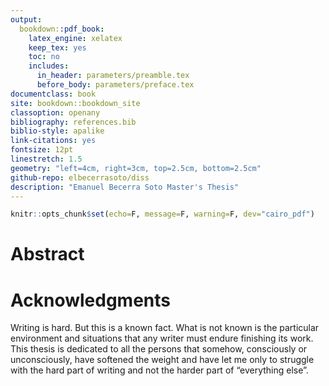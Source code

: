 ```yaml
--- 
output:
  bookdown::pdf_book:
    latex_engine: xelatex
    keep_tex: yes
    toc: no
    includes:
      in_header: parameters/preamble.tex
      before_body: parameters/preface.tex
documentclass: book
site: bookdown::bookdown_site
classoption: openany
bibliography: references.bib
biblio-style: apalike
link-citations: yes
fontsize: 12pt
linestretch: 1.5
geometry: "left=4cm, right=3cm, top=2.5cm, bottom=2.5cm"
github-repo: elbecerrasoto/diss
description: "Emanuel Becerra Soto Master's Thesis"
---
```


```r
knitr::opts_chunk$set(echo=F, message=F, warning=F, dev="cairo_pdf")
```

# Abstract {-}

\textbf{\large{The recent field of Deep Reinforcement Learning promises a new class of general algorithms capable of learning from mere real or simulated world interactions. Hence the field popularity has exploded in the last years. Despite its potential, real world concrete applications are lacking. This document proposes a novel Reinforcement Learning environment based on Cellular Automata, which are quintessential models of complex systems. Particularly a Forest Fire Cellular Automata was used as underlying dynamics for an agent that can affect the grid configuration by changing fire cells to empty cells. The semantics are those of a \say{Helicopter} trying to extinguishing a wild fire. We applied Deep Q-networks to solve the proposed environment on a $3 \times 3$ grid. We evaluate our agent on a 100,000 steps simulation of the environment. Our results show that Cellular Automata can be used as benchmark for Reinforcement Learning algorithms, likewise its modeling capabilities could help to narrow the gap to real world applications.}}

# Acknowledgments {-}

Writing is hard. But this is a known fact. What is not known is the particular environment and situations that any writer must endure finishing its work. This thesis is dedicated to all the persons that somehow, consciously or unconsciously, have softened the weight and have let me only to struggle with the hard part of writing and not the harder part of "everything else".

\begin{flushleft}
\emph{To my family,\\including pets, for always being there, no matter what.}

\emph{To my friends,\\who help me to put things in perspective and enjoy the ride.}

\emph{To my professors,\\not only for their top-notch classes but giving me invaluable advice.}

\emph{To my advisors,\\for transmitting me their passion for computer science and for
showing me that work-life balance is possible in this day and age but more importantly that one should love what it does.}

\emph{And to the \say{Centro de Investigación en Computación} and the \say{Instituto Politécnico Nacional}, for providing a wonderful and life-changing experience.}
\end{flushleft}

\begin{flushright}
\footnotesize{This document was possible due to the economic support given by CONACYT.}
\end{flushright}

\newpage

\tableofcontents

\listoffigures

\listoftables

